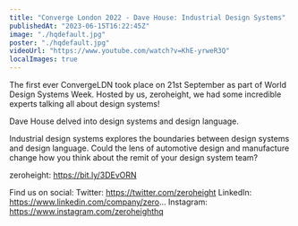 ```yaml
---
title: "Converge London 2022 - Dave House: Industrial Design Systems"
publishedAt: "2023-06-15T16:22:45Z"
image: "./hqdefault.jpg"
poster: "./hqdefault.jpg"
videoUrl: "https://www.youtube.com/watch?v=KhE-yrweR3Q"
localImages: true
---
```


The first ever ConvergeLDN took place on 21st September as part of World Design Systems Week. Hosted by us, zeroheight, we had some incredible experts talking all about design systems!

Dave House delved into design systems and design language.

Industrial design systems explores the boundaries between design systems and design language. Could the lens of automotive design and manufacture change how you think about the remit of your design system team?

zeroheight: https://bit.ly/3DEvORN

Find us on social:
Twitter: https://twitter.com/zeroheight
LinkedIn: https://www.linkedin.com/company/zero...
Instagram: https://www.instagram.com/zeroheighthq
